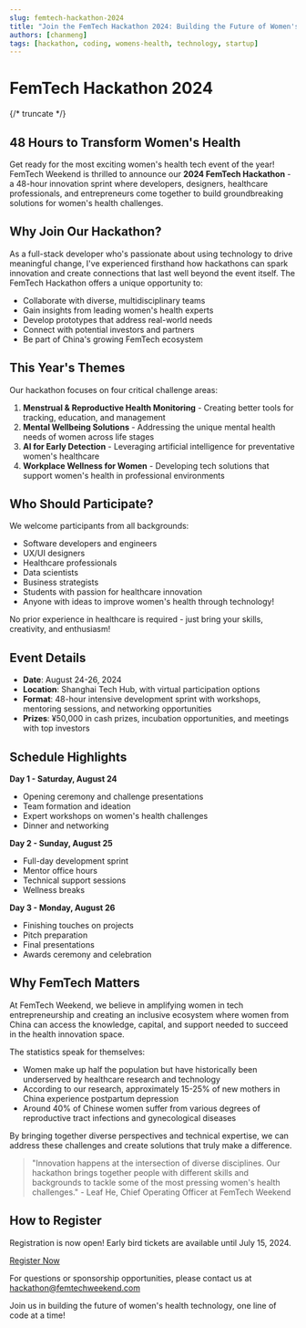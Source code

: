```yaml
---
slug: femtech-hackathon-2024
title: "Join the FemTech Hackathon 2024: Building the Future of Women's Health Tech in 48 Hours"
authors: [chanmeng]
tags: [hackathon, coding, womens-health, technology, startup]
---
```



# FemTech Hackathon 2024

<ZoomableImage src="/img/femtech-weekend-social-card.png" alt="FemTech Hackathon 2024" />

{/* truncate */}

## 48 Hours to Transform Women's Health

Get ready for the most exciting women's health tech event of the year! FemTech Weekend is thrilled to announce our **2024 FemTech Hackathon** - a 48-hour innovation sprint where developers, designers, healthcare professionals, and entrepreneurs come together to build groundbreaking solutions for women's health challenges.

## Why Join Our Hackathon?

As a full-stack developer who's passionate about using technology to drive meaningful change, I've experienced firsthand how hackathons can spark innovation and create connections that last well beyond the event itself. The FemTech Hackathon offers a unique opportunity to:

- Collaborate with diverse, multidisciplinary teams
- Gain insights from leading women's health experts
- Develop prototypes that address real-world needs
- Connect with potential investors and partners
- Be part of China's growing FemTech ecosystem

## This Year's Themes

Our hackathon focuses on four critical challenge areas:

1. **Menstrual & Reproductive Health Monitoring** - Creating better tools for tracking, education, and management
2. **Mental Wellbeing Solutions** - Addressing the unique mental health needs of women across life stages
3. **AI for Early Detection** - Leveraging artificial intelligence for preventative women's healthcare
4. **Workplace Wellness for Women** - Developing tech solutions that support women's health in professional environments

## Who Should Participate?

We welcome participants from all backgrounds:

- Software developers and engineers
- UX/UI designers
- Healthcare professionals
- Data scientists
- Business strategists
- Students with passion for healthcare innovation
- Anyone with ideas to improve women's health through technology!

No prior experience in healthcare is required - just bring your skills, creativity, and enthusiasm!

## Event Details

- **Date**: August 24-26, 2024
- **Location**: Shanghai Tech Hub, with virtual participation options
- **Format**: 48-hour intensive development sprint with workshops, mentoring sessions, and networking opportunities
- **Prizes**: ¥50,000 in cash prizes, incubation opportunities, and meetings with top investors

## Schedule Highlights

**Day 1 - Saturday, August 24**
- Opening ceremony and challenge presentations
- Team formation and ideation
- Expert workshops on women's health challenges
- Dinner and networking

**Day 2 - Sunday, August 25**
- Full-day development sprint
- Mentor office hours
- Technical support sessions
- Wellness breaks

**Day 3 - Monday, August 26**
- Finishing touches on projects
- Pitch preparation
- Final presentations
- Awards ceremony and celebration

## Why FemTech Matters

At FemTech Weekend, we believe in amplifying women in tech entrepreneurship and creating an inclusive ecosystem where women from China can access the knowledge, capital, and support needed to succeed in the health innovation space.

The statistics speak for themselves:
- Women make up half the population but have historically been underserved by healthcare research and technology
- According to our research, approximately 15-25% of new mothers in China experience postpartum depression
- Around 40% of Chinese women suffer from various degrees of reproductive tract infections and gynecological diseases

By bringing together diverse perspectives and technical expertise, we can address these challenges and create solutions that truly make a difference.

> "Innovation happens at the intersection of diverse disciplines. Our hackathon brings together people with different skills and backgrounds to tackle some of the most pressing women's health challenges." - Leaf He, Chief Operating Officer at FemTech Weekend

## How to Register

Registration is now open! Early bird tickets are available until July 15, 2024.

[Register Now](https://www.femtechweekend.com/hackathon-2024)

For questions or sponsorship opportunities, please contact us at hackathon@femtechweekend.com

Join us in building the future of women's health technology, one line of code at a time! 